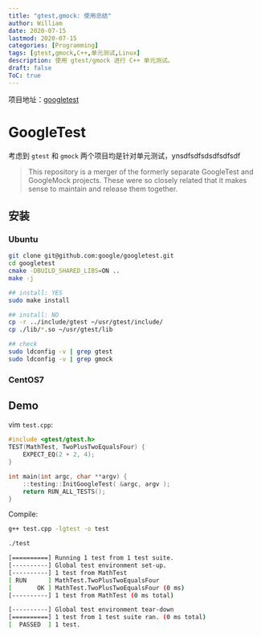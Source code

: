 ```yaml
---
title: "gtest,gmock: 使用总结"
author: William
date: 2020-07-15
lastmod: 2020-07-15
categories: [Programming]
tags: [gtest,gmock,C++,单元测试,Linux]
description: 使用 gtest/gmock 进行 C++ 单元测试。
draft: false
ToC: true
---
```


项目地址：[googletest](https://github.com/google/googletest)

# GoogleTest

考虑到 `gtest` 和 `gmock` 两个项目均是针对单元测试，ynsdfsdfsdsdfsdfsdf

> This repository is a merger of the formerly separate GoogleTest and GoogleMock projects. These were so closely related that it makes sense to maintain and release them together.

## 安装

### Ubuntu

```bash
git clone git@github.com:google/googletest.git
cd googletest
cmake -DBUILD_SHARED_LIBS=ON ..
make -j

## install: YES
sudo make install

## install: NO
cp -r ../include/gtest ~/usr/gtest/include/
cp ./lib/*.so ~/usr/gtest/lib

## check
sudo ldconfig -v | grep gtest
sudo ldconfig -v | grep gmock
```

### CentOS7


## Demo

vim `test.cpp`:

```C++
#include <gtest/gtest.h>
TEST(MathTest, TwoPlusTwoEqualsFour) {
    EXPECT_EQ(2 + 2, 4);
}

int main(int argc, char **argv) {
    ::testing::InitGoogleTest( &argc, argv );
    return RUN_ALL_TESTS();
}
```

Compile:

```bash
g++ test.cpp -lgtest -o test

./test

[==========] Running 1 test from 1 test suite.
[----------] Global test environment set-up.
[----------] 1 test from MathTest
[ RUN      ] MathTest.TwoPlusTwoEqualsFour
[       OK ] MathTest.TwoPlusTwoEqualsFour (0 ms)
[----------] 1 test from MathTest (0 ms total)

[----------] Global test environment tear-down
[==========] 1 test from 1 test suite ran. (0 ms total)
[  PASSED  ] 1 test.
```
